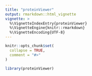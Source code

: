 ```yaml
---
title: "proteinViewer"
output: rmarkdown::html_vignette
vignette: >
  %\VignetteIndexEntry{proteinViewer}
  %\VignetteEngine{knitr::rmarkdown}
  %\VignetteEncoding{UTF-8}
---
```


```r
knitr::opts_chunk$set(
  collapse = TRUE,
  comment = "#>"
)
```

```r
library(proteinViewer)
```
